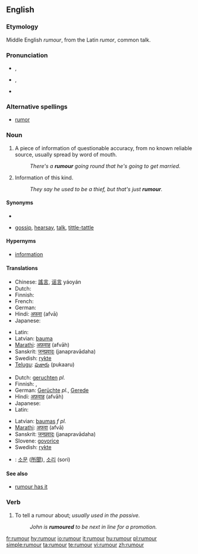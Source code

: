 <!-- If you edit this page, please also edit "rumor" to keep these two pages in synch. -->
==English==

===Etymology===
Middle English ''rumour'', from the Latin ''rumor'', common talk.

===Pronunciation===
* {{IPA|/ˈɹuː.mə/}}, {{IPAchar|/ˈɹuː.mɚ/}}
* {{SAMPA|/<tt>"r\u:m@</tt>/}}, {{SAMPAchar|/<tt>"r\u:m@`</tt>/}}
* {{rhymes|uːmə(r)}}

===Alternative spellings===
* [[rumor]] {{US}}

===Noun===
{{en-noun|rumours|-}}

# {{countable}} A piece of information of questionable accuracy, from no known reliable source, usually spread by word of mouth.
#: ''There's a '''rumour''' going round that he's going to get married.''
# {{uncountable}} Information of this kind.
#: ''They say he used to be a thief, but that's just '''rumour'''.''

====Synonyms====
* {{sense|piece of information}}
* {{sense|information}} [[gossip]], [[hearsay]], [[talk]], [[tittle-tattle]]

====Hypernyms====
* [[information]]

====Translations====
{{trans-top|countable: piece of information}}
* Chinese: [[謠言]], [[谣言]] yáoyán
* Dutch: {{t+|nl|gerucht|n}}
* Finnish: {{t+|fi|huhu}}
* French: {{t+|fr|rumeur|f}}
* German: {{t+|de|Gerücht|n}}
* Hindi: [[अफवा]] (afvā)
* Japanese: {{t+|ja|噂|tr=[[うわさ]], uwasa|sc=Jpan}}
{{trans-mid}}
* Latin: {{t-|la|fama}}
* Latvian: [[bauma]] {{f}}
* [[Marathi]]: [[अफ़वाह]] (afvāh)
* Sanskrit: [[जनप्रवादः]] (janapravādaha)
* Swedish: [[rykte#Swedish|rykte]] {{n}}
* [[Telugu]]: [[పుకారు]] (pukaaru)
{{trans-bottom}}

{{trans-top|uncountable: information}}
* Dutch: [[geruchten]] ''pl.''
* Finnish: {{t+|fi|huhu}}, {{t+|fi|kuulopuhe}}
* German: [[Gerücht]]e {{n}} ''pl.'', [[Gerede]] {{n}}
* Hindi: [[अफ़वाह]] (afvāh)
* Japanese: {{t+|ja|噂|tr=[[うわさ]], uwasa|sc=Jpan}}
* Latin: {{t-|la|fama}}
{{trans-mid}}
* Latvian: [[baumas]] ''f pl.''
* [[Marathi]]: [[अफवा]] (afvā)
* Sanskrit: [[जनप्रवादः]] (janapravādaha)
* Slovene: [[govorice]] {{f|p}}
* Swedish: [[rykte#Swedish|rykte]] {{n}}
{{trans-bottom}}

{{checktrans}}
* {{ttbc|Korean}}: [[소문]] ([[所聞]]), [[소리]] (sori)

====See also====
* [[rumour has it]]

===Verb===
{{en-verb}}

# {{transitive}} To tell a rumour about; ''usually used in the passive.''
#: ''John is '''rumoured''' to be next in line for a promotion.''

<!-- If you edit this page, please also edit "rumor" to keep these two pages in synch. -->

[[fr:rumour]]
[[hy:rumour]]
[[io:rumour]]
[[it:rumour]]
[[hu:rumour]]
[[pl:rumour]]
[[simple:rumour]]
[[ta:rumour]]
[[te:rumour]]
[[vi:rumour]]
[[zh:rumour]]